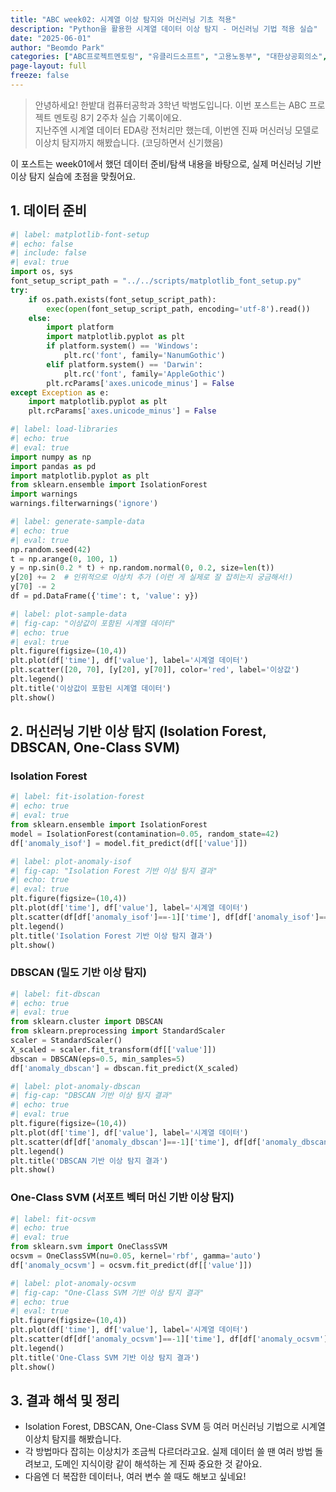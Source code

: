 ```yaml
---
title: "ABC week02: 시계열 이상 탐지와 머신러닝 기초 적용"
description: "Python을 활용한 시계열 데이터 이상 탐지 - 머신러닝 기법 적용 실습"
date: "2025-06-01"
author: "Beomdo Park"
categories: ["ABC프로젝트멘토링", "유클리드소프트", "고용노동부", "대한상공회의소", "미래내일일경험사업"]
page-layout: full
freeze: false
---
```


> 안녕하세요! 한밭대 컴퓨터공학과 3학년 박범도입니다. 이번 포스트는 ABC 프로젝트 멘토링 8기 2주차 실습 기록이에요.  
지난주엔 시계열 데이터 EDA랑 전처리만 했는데, 이번엔 진짜 머신러닝 모델로 이상치 탐지까지 해봤습니다. (코딩하면서 신기했음)

::: {.callout-tip title=""}
이 포스트는 week01에서 했던 데이터 준비/탐색 내용을 바탕으로, 실제 머신러닝 기반 이상 탐지 실습에 초점을 맞췄어요.
:::

## 1. 데이터 준비

```python
#| label: matplotlib-font-setup
#| echo: false
#| include: false
#| eval: true
import os, sys
font_setup_script_path = "../../scripts/matplotlib_font_setup.py"
try:
    if os.path.exists(font_setup_script_path):
        exec(open(font_setup_script_path, encoding='utf-8').read())
    else:
        import platform
        import matplotlib.pyplot as plt
        if platform.system() == 'Windows':
            plt.rc('font', family='NanumGothic')
        elif platform.system() == 'Darwin':
            plt.rc('font', family='AppleGothic')
        plt.rcParams['axes.unicode_minus'] = False
except Exception as e:
    import matplotlib.pyplot as plt
    plt.rcParams['axes.unicode_minus'] = False
```

```python
#| label: load-libraries
#| echo: true
#| eval: true
import numpy as np
import pandas as pd
import matplotlib.pyplot as plt
from sklearn.ensemble import IsolationForest
import warnings
warnings.filterwarnings('ignore')
```

```python
#| label: generate-sample-data
#| echo: true
#| eval: true
np.random.seed(42)
t = np.arange(0, 100, 1)
y = np.sin(0.2 * t) + np.random.normal(0, 0.2, size=len(t))
y[20] += 2  # 인위적으로 이상치 추가 (이런 게 실제로 잘 잡히는지 궁금해서!)
y[70] -= 2
df = pd.DataFrame({'time': t, 'value': y})
```

```python
#| label: plot-sample-data
#| fig-cap: "이상값이 포함된 시계열 데이터"
#| echo: true
#| eval: true
plt.figure(figsize=(10,4))
plt.plot(df['time'], df['value'], label='시계열 데이터')
plt.scatter([20, 70], [y[20], y[70]], color='red', label='이상값')
plt.legend()
plt.title('이상값이 포함된 시계열 데이터')
plt.show()
```

## 2. 머신러닝 기반 이상 탐지 (Isolation Forest, DBSCAN, One-Class SVM)

### Isolation Forest
```python
#| label: fit-isolation-forest
#| echo: true
#| eval: true
from sklearn.ensemble import IsolationForest
model = IsolationForest(contamination=0.05, random_state=42)
df['anomaly_isof'] = model.fit_predict(df[['value']])
```

```python
#| label: plot-anomaly-isof
#| fig-cap: "Isolation Forest 기반 이상 탐지 결과"
#| echo: true
#| eval: true
plt.figure(figsize=(10,4))
plt.plot(df['time'], df['value'], label='시계열 데이터')
plt.scatter(df[df['anomaly_isof']==-1]['time'], df[df['anomaly_isof']==-1]['value'], color='red', label='탐지된 이상값')
plt.legend()
plt.title('Isolation Forest 기반 이상 탐지 결과')
plt.show()
```

### DBSCAN (밀도 기반 이상 탐지)
```python
#| label: fit-dbscan
#| echo: true
#| eval: true
from sklearn.cluster import DBSCAN
from sklearn.preprocessing import StandardScaler
scaler = StandardScaler()
X_scaled = scaler.fit_transform(df[['value']])
dbscan = DBSCAN(eps=0.5, min_samples=5)
df['anomaly_dbscan'] = dbscan.fit_predict(X_scaled)
```

```python
#| label: plot-anomaly-dbscan
#| fig-cap: "DBSCAN 기반 이상 탐지 결과"
#| echo: true
#| eval: true
plt.figure(figsize=(10,4))
plt.plot(df['time'], df['value'], label='시계열 데이터')
plt.scatter(df[df['anomaly_dbscan']==-1]['time'], df[df['anomaly_dbscan']==-1]['value'], color='orange', label='탐지된 이상값(DBSCAN)')
plt.legend()
plt.title('DBSCAN 기반 이상 탐지 결과')
plt.show()
```

### One-Class SVM (서포트 벡터 머신 기반 이상 탐지)
```python
#| label: fit-ocsvm
#| echo: true
#| eval: true
from sklearn.svm import OneClassSVM
ocsvm = OneClassSVM(nu=0.05, kernel='rbf', gamma='auto')
df['anomaly_ocsvm'] = ocsvm.fit_predict(df[['value']])
```

```python
#| label: plot-anomaly-ocsvm
#| fig-cap: "One-Class SVM 기반 이상 탐지 결과"
#| echo: true
#| eval: true
plt.figure(figsize=(10,4))
plt.plot(df['time'], df['value'], label='시계열 데이터')
plt.scatter(df[df['anomaly_ocsvm']==-1]['time'], df[df['anomaly_ocsvm']==-1]['value'], color='purple', label='탐지된 이상값(OCSVM)')
plt.legend()
plt.title('One-Class SVM 기반 이상 탐지 결과')
plt.show()
```

## 3. 결과 해석 및 정리

- Isolation Forest, DBSCAN, One-Class SVM 등 여러 머신러닝 기법으로 시계열 이상치 탐지를 해봤습니다.
- 각 방법마다 잡히는 이상치가 조금씩 다르더라고요. 실제 데이터 쓸 땐 여러 방법 돌려보고, 도메인 지식이랑 같이 해석하는 게 진짜 중요한 것 같아요.
- 다음엔 더 복잡한 데이터나, 여러 변수 쓸 때도 해보고 싶네요!
